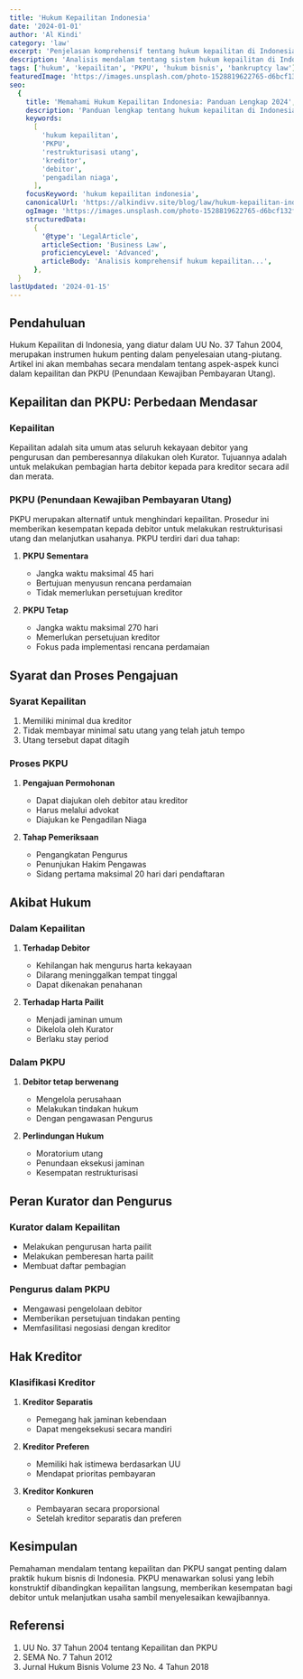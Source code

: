 ```yaml
---
title: 'Hukum Kepailitan Indonesia'
date: '2024-01-01'
author: 'Al Kindi'
category: 'law'
excerpt: 'Penjelasan komprehensif tentang hukum kepailitan di Indonesia'
description: 'Analisis mendalam tentang sistem hukum kepailitan di Indonesia, termasuk PKPU, proses pengajuan, dan penyelesaian perkara kepailitan.'
tags: ['hukum', 'kepailitan', 'PKPU', 'hukum bisnis', 'bankruptcy law']
featuredImage: 'https://images.unsplash.com/photo-1528819622765-d6bcf132f793'
seo:
  {
    title: 'Memahami Hukum Kepailitan Indonesia: Panduan Lengkap 2024',
    description: 'Panduan lengkap tentang hukum kepailitan di Indonesia, termasuk prosedur PKPU, hak kreditor, dan proses penyelesaian utang-piutang dalam sistem hukum Indonesia.',
    keywords:
      [
        'hukum kepailitan',
        'PKPU',
        'restrukturisasi utang',
        'kreditor',
        'debitor',
        'pengadilan niaga',
      ],
    focusKeyword: 'hukum kepailitan indonesia',
    canonicalUrl: 'https://alkindivv.site/blog/law/hukum-kepailitan-indonesia',
    ogImage: 'https://images.unsplash.com/photo-1528819622765-d6bcf132f793',
    structuredData:
      {
        '@type': 'LegalArticle',
        articleSection: 'Business Law',
        proficiencyLevel: 'Advanced',
        articleBody: 'Analisis komprehensif hukum kepailitan...',
      },
  }
lastUpdated: '2024-01-15'
---
```


## Pendahuluan

Hukum Kepailitan di Indonesia, yang diatur dalam UU No. 37 Tahun 2004, merupakan instrumen hukum penting dalam penyelesaian utang-piutang. Artikel ini akan membahas secara mendalam tentang aspek-aspek kunci dalam kepailitan dan PKPU (Penundaan Kewajiban Pembayaran Utang).

## Kepailitan dan PKPU: Perbedaan Mendasar

### Kepailitan

Kepailitan adalah sita umum atas seluruh kekayaan debitor yang pengurusan dan pemberesannya dilakukan oleh Kurator. Tujuannya adalah untuk melakukan pembagian harta debitor kepada para kreditor secara adil dan merata.

### PKPU (Penundaan Kewajiban Pembayaran Utang)

PKPU merupakan alternatif untuk menghindari kepailitan. Prosedur ini memberikan kesempatan kepada debitor untuk melakukan restrukturisasi utang dan melanjutkan usahanya. PKPU terdiri dari dua tahap:

1. **PKPU Sementara**

   - Jangka waktu maksimal 45 hari
   - Bertujuan menyusun rencana perdamaian
   - Tidak memerlukan persetujuan kreditor

2. **PKPU Tetap**
   - Jangka waktu maksimal 270 hari
   - Memerlukan persetujuan kreditor
   - Fokus pada implementasi rencana perdamaian

## Syarat dan Proses Pengajuan

### Syarat Kepailitan

1. Memiliki minimal dua kreditor
2. Tidak membayar minimal satu utang yang telah jatuh tempo
3. Utang tersebut dapat ditagih

### Proses PKPU

1. **Pengajuan Permohonan**

   - Dapat diajukan oleh debitor atau kreditor
   - Harus melalui advokat
   - Diajukan ke Pengadilan Niaga

2. **Tahap Pemeriksaan**
   - Pengangkatan Pengurus
   - Penunjukan Hakim Pengawas
   - Sidang pertama maksimal 20 hari dari pendaftaran

## Akibat Hukum

### Dalam Kepailitan

1. **Terhadap Debitor**

   - Kehilangan hak mengurus harta kekayaan
   - Dilarang meninggalkan tempat tinggal
   - Dapat dikenakan penahanan

2. **Terhadap Harta Pailit**
   - Menjadi jaminan umum
   - Dikelola oleh Kurator
   - Berlaku stay period

### Dalam PKPU

1. **Debitor tetap berwenang**

   - Mengelola perusahaan
   - Melakukan tindakan hukum
   - Dengan pengawasan Pengurus

2. **Perlindungan Hukum**
   - Moratorium utang
   - Penundaan eksekusi jaminan
   - Kesempatan restrukturisasi

## Peran Kurator dan Pengurus

### Kurator dalam Kepailitan

- Melakukan pengurusan harta pailit
- Melakukan pemberesan harta pailit
- Membuat daftar pembagian

### Pengurus dalam PKPU

- Mengawasi pengelolaan debitor
- Memberikan persetujuan tindakan penting
- Memfasilitasi negosiasi dengan kreditor

## Hak Kreditor

### Klasifikasi Kreditor

1. **Kreditor Separatis**

   - Pemegang hak jaminan kebendaan
   - Dapat mengeksekusi secara mandiri

2. **Kreditor Preferen**

   - Memiliki hak istimewa berdasarkan UU
   - Mendapat prioritas pembayaran

3. **Kreditor Konkuren**
   - Pembayaran secara proporsional
   - Setelah kreditor separatis dan preferen

## Kesimpulan

Pemahaman mendalam tentang kepailitan dan PKPU sangat penting dalam praktik hukum bisnis di Indonesia. PKPU menawarkan solusi yang lebih konstruktif dibandingkan kepailitan langsung, memberikan kesempatan bagi debitor untuk melanjutkan usaha sambil menyelesaikan kewajibannya.

## Referensi

1. UU No. 37 Tahun 2004 tentang Kepailitan dan PKPU
2. SEMA No. 7 Tahun 2012
3. Jurnal Hukum Bisnis Volume 23 No. 4 Tahun 2018
